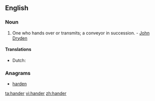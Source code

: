 ==English==

===Noun===
{{en-noun}}

# One who hands over or transmits; a conveyor in succession. - [[w:John Dryden|John Dryden]]

====Translations====
{{trans-top|a conveyor in succession}}
* Dutch: {{t|nl|overhandiger}}
{{trans-mid}}
{{trans-bottom}}

===Anagrams===
* [[harden#English|harden]]

[[ta:hander]]
[[vi:hander]]
[[zh:hander]]